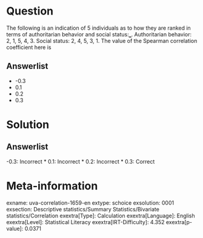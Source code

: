 Question
========

The following is an indication of 5 individuals as to how they are ranked in terms of authoritarian behavior and social status:‗. Authoritarian behavior: 2, 1, 5, 4, 3. Social status: 2, 4, 5, 3, 1. The value of the Spearman correlation coefficient here is

Answerlist
----------

* -0.3
* 0.1
* 0.2
* 0.3

Solution
========

Answerlist
----------

-0.3: Incorrect
* 0.1: Incorrect
* 0.2: Incorrect
* 0.3: Correct

Meta-information
================
exname: uva-correlation-1659-en
extype: schoice
exsolution: 0001
exsection: Descriptive statistics/Summary Statistics/Bivariate statistics/Correlation
exextra[Type]: Calculation
exextra[Language]: English
exextra[Level]: Statistical Literacy
exextra[IRT-Difficulty]: 4.352
exextra[p-value]: 0.0371
